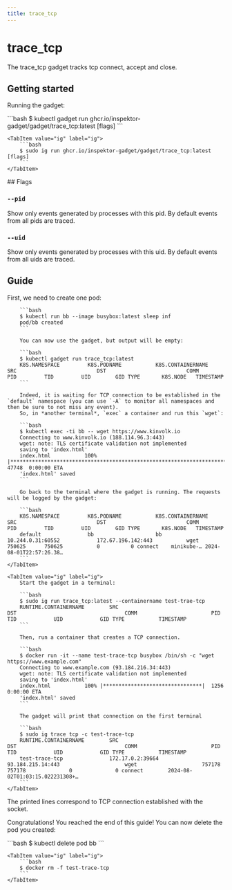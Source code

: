 ```yaml
---
title: trace_tcp
---
```



# trace_tcp

The trace_tcp gadget tracks tcp connect, accept and close.

## Getting started

Running the gadget:

<Tabs groupId="env">
    <TabItem value="kubectl-gadget" label="kubectl gadget">
        ```bash
        $ kubectl gadget run ghcr.io/inspektor-gadget/gadget/trace_tcp:latest [flags]
        ```
    </TabItem>

    <TabItem value="ig" label="ig">
        ```bash
        $ sudo ig run ghcr.io/inspektor-gadget/gadget/trace_tcp:latest [flags]
        ```
    </TabItem>
</Tabs>
## Flags

### `--pid`

Show only events generated by processes with this pid. By default events from all pids are traced.

### `--uid`

Show only events generated by processes with this uid. By default events from all uids are traced.

## Guide

<Tabs groupId="env">
    <TabItem value="kubectl-gadget" label="kubectl gadget">
        First, we need to create one pod:

        ```bash
        $ kubectl run bb --image busybox:latest sleep inf
        pod/bb created
        ```

        You can now use the gadget, but output will be empty:

        ```bash
        $ kubectl gadget run trace_tcp:latest
        K8S.NAMESPACE         K8S.PODNAME           K8S.CONTAINERNAME     SRC                          DST                          COMM                PID         TID         UID        GID TYPE       K8S.NODE   TIMESTAMP
        ```

        Indeed, it is waiting for TCP connection to be established in the `default` namespace (you can use `-A` to monitor all namespaces and then be sure to not miss any event).
        So, in *another terminal*, `exec` a container and run this `wget`:

        ```bash
        $ kubectl exec -ti bb -- wget https://www.kinvolk.io
        Connecting to www.kinvolk.io (188.114.96.3:443)
        wget: note: TLS certificate validation not implemented
        saving to 'index.html'
        index.html           100% |************************************************************************************************| 47748  0:00:00 ETA
        'index.html' saved
        ```

        Go back to the terminal where the gadget is running. The requests will be logged by the gadget:

        ```bash
        K8S.NAMESPACE         K8S.PODNAME           K8S.CONTAINERNAME     SRC                          DST                          COMM                PID         TID         UID        GID TYPE       K8S.NODE   TIMESTAMP
        default               bb                    bb                    10.244.0.31:60552            172.67.196.142:443           wget             750625      750625           0          0 connect    minikube-… 2024-08-01T22:57:26.38…
        ```
    </TabItem>

    <TabItem value="ig" label="ig">
        Start the gadget in a terminal:

        ```bash
        $ sudo ig run trace_tcp:latest --containername test-trae-tcp
        RUNTIME.CONTAINERNAME        SRC                                   DST                                   COMM                        PID            TID            UID            GID TYPE           TIMESTAMP
        ```

        Then, run a container that creates a TCP connection.

        ```bash
        $ docker run -it --name test-trace-tcp busybox /bin/sh -c "wget https://www.example.com"
        Connecting to www.example.com (93.184.216.34:443)
        wget: note: TLS certificate validation not implemented
        saving to 'index.html'
        index.html           100% |********************************|  1256  0:00:00 ETA
        'index.html' saved
        ```

        The gadget will print that connection on the first terminal

        ```bash
        $ sudo ig trace tcp -c test-trace-tcp
        RUNTIME.CONTAINERNAME        SRC                                   DST                                   COMM                        PID            TID            UID            GID TYPE           TIMESTAMP
        test-trace-tcp               172.17.0.2:39664                      93.184.215.14:443                     wget                     757178         757178              0              0 connect        2024-08-02T01:03:15.022231308+…
        ```
    </TabItem>
</Tabs>

The printed lines correspond to TCP connection established with the socket.

Congratulations! You reached the end of this guide!
You can now delete the pod you created:

<Tabs groupId="env">
    <TabItem value="kubectl-gadget" label="kubectl gadget">
        ```bash
        $ kubectl delete pod bb
        ```
    </TabItem>

    <TabItem value="ig" label="ig">
        ```bash
        $ docker rm -f test-trace-tcp
        ```
    </TabItem>
</Tabs>
